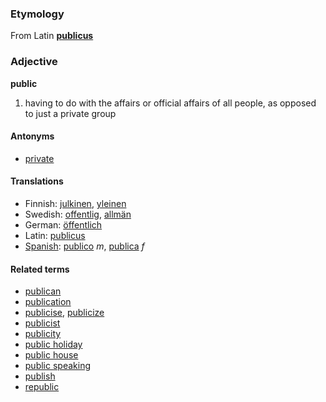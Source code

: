 ===Etymology===
From Latin '''[[publicus]]'''

===Adjective===
'''public'''

# having to do with the affairs or official affairs of all people, as opposed to just a private group

====Antonyms====
*[[private]]

====Translations====

*Finnish: [[julkinen]], [[yleinen]]
*Swedish: [[offentlig]], [[allmän]]
*German: [[öffentlich]]
*Latin: [[publicus]]
*[[Spanish]]:  [[publico]] ''m'', [[publica]] ''f''

====Related terms====
*[[publican]]
*[[publication]]
*[[publicise]], [[publicize]]
*[[publicist]]
*[[publicity]]
*[[public holiday]]
*[[public house]]
*[[public speaking]]
*[[publish]]
*[[republic]]